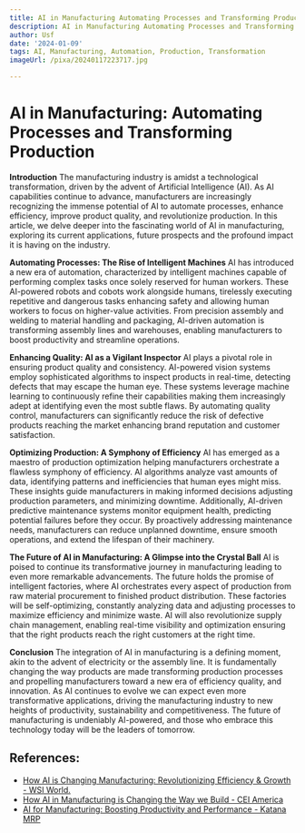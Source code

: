 ```yaml
---
title: AI in Manufacturing Automating Processes and Transforming Production
description: AI in Manufacturing Automating Processes and Transforming Production
author: Usf
date: '2024-01-09'
tags: AI, Manufacturing, Automation, Production, Transformation
imageUrl: /pixa/20240117223717.jpg

---
```

# AI in Manufacturing: Automating Processes  and Transforming Production

**Introduction**
The manufacturing  industry is amidst a technological transformation, driven by the advent of Artificial Intelligence (AI). As AI capabilities continue to advance, manufacturers  are  increasingly recognizing the  immense potential of AI to automate processes, enhance efficiency, improve product quality, and revolutionize production. In this article, we delve deeper into the fascinating world of AI in manufacturing, exploring its current applications, future prospects and  the profound impact  it is having on the industry.

**Automating Processes:  The Rise of Intelligent Machines**
AI has introduced a new era of  automation, characterized  by intelligent  machines capable  of performing complex tasks once solely reserved for human workers. These AI-powered robots and cobots work alongside  humans,  tirelessly executing repetitive and dangerous tasks enhancing  safety  and  allowing human workers  to focus  on  higher-value activities. From precision assembly and welding to material handling and packaging, AI-driven  automation  is transforming assembly lines and warehouses, enabling manufacturers  to boost productivity and streamline operations.

**Enhancing Quality: AI as a Vigilant Inspector**
AI plays a pivotal role in ensuring product quality and consistency. AI-powered vision systems employ sophisticated algorithms to inspect products in real-time, detecting defects that  may escape the  human eye. These systems  leverage machine learning to continuously refine their capabilities making them increasingly adept at identifying even the most subtle flaws. By automating quality control,  manufacturers can significantly reduce the risk of defective products reaching the market enhancing brand reputation and customer  satisfaction.

**Optimizing Production: A Symphony of Efficiency**
AI has emerged as a maestro of production optimization helping manufacturers  orchestrate a flawless symphony of efficiency. AI algorithms analyze vast amounts of data, identifying patterns and inefficiencies that human eyes might miss. These insights guide manufacturers in making informed decisions adjusting production parameters, and minimizing  downtime. Additionally, AI-driven predictive maintenance systems monitor equipment health, predicting  potential failures before they occur.  By proactively addressing maintenance needs, manufacturers can reduce unplanned downtime, ensure smooth operations, and extend the lifespan of  their machinery.

**The Future of AI in  Manufacturing: A Glimpse into the Crystal Ball**
AI is  poised to continue its transformative  journey in manufacturing leading to even  more remarkable advancements. The future holds the promise of  intelligent factories, where AI orchestrates every aspect of production from raw material procurement to finished product distribution. These factories will  be  self-optimizing, constantly analyzing data and adjusting processes  to maximize efficiency and minimize waste. AI  will also revolutionize supply chain management, enabling real-time visibility and optimization  ensuring that the right products reach the right customers at the right time.

**Conclusion**
The  integration of AI in manufacturing is a  defining moment, akin to the advent of electricity or the assembly line. It is fundamentally changing the way products are made transforming production processes and propelling manufacturers  toward a new  era  of efficiency quality, and innovation. As AI continues to evolve we can expect even more transformative applications, driving the manufacturing industry to new heights of productivity, sustainability and competitiveness. The future of manufacturing is undeniably AI-powered, and those who embrace this technology today will be the leaders of  tomorrow.

## References:
- [How AI is Changing Manufacturing: Revolutionizing Efficiency & Growth - WSI World.](https://www.wsiworld.com/blog/how-ai-is-changing-manufacturing-revolutionizing-efficiency-growth)
- [How AI in Manufacturing is Changing the Way we Build - CEI America](https://www.ceiamerica.com/blog/how-ai-in-manufacturing-is-revolutionizing-the-way-we-build/)
- [AI for Manufacturing: Boosting Productivity and Performance - Katana MRP](https://katanamrp.com/blog/ai-for-manufacturing/)
